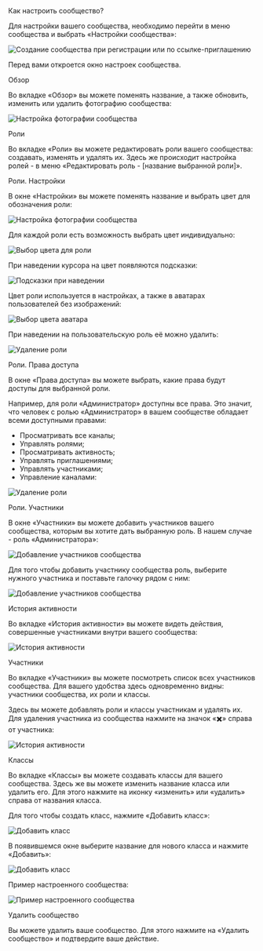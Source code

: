 
<AnchorHeading type="h1" id="community-settings">
  Как настроить сообщество?
</AnchorHeading>

Для настройки вашего сообщества, необходимо перейти в меню сообщества и выбрать «Настройки сообщества»:

<Image
  width={364}
  height={627}
  src="/assets/markdown/community/add-community.jpeg"
  alt="Создание сообщества при регистрации или по ссылке-приглашению"
/>

Перед вами откроется окно настроек сообщества.

<AnchorHeading type="h2" id="review">
  Обзор
</AnchorHeading>

Во вкладке «Обзор» вы можете поменять название, а также обновить, изменить или удалить фотографию сообщества:

<Image
  width={960}
  height={372}
  src="/assets/markdown/community/upload-community-image.jpg"
  alt="Настройка фотографии сообщества"
  noRatio
/>

<AnchorHeading type="h2" id="roles">
  Роли
</AnchorHeading>

Во вкладке «Роли» вы можете редактировать роли вашего сообщества: создавать, изменять и удалять их. Здесь же происходит настройка ролей - в меню «Редактировать роль - [название выбранной роли]».

<AnchorHeading type="h3" id="roles-settings">
  Роли. Настройки
</AnchorHeading>

В окне «Настройки» вы можете поменять название и выбрать цвет для обозначения роли:

<Image
  width={960}
  height={419}
  src="/assets/markdown/community/role-settings.jpg"
  alt="Настройка фотографии сообщества"
  noRatio
/>

Для каждой роли есть возможность выбрать цвет индивидуально:

<Image
  width={960}
  height={108}
  src="/assets/markdown/community/choose-role-color.jpg"
  alt="Выбор цвета для роли"
  noRatio
/>

При наведении курсора на цвет появляются подсказки:

<Image
  width={960}
  height={137}
  src="/assets/markdown/community/color-clues.jpg"
  alt="Подсказки при наведении"
  noRatio
/>

Цвет роли используется в настройках, а также в аватарах пользователей без изображений:

<Image
  width={960}
  height={149}
  src="/assets/markdown/community/choose-icon-color.jpg"
  alt="Выбор цвета аватара"
  noRatio
/>

При наведении на пользовательскую роль её можно удалить:

<Image
  width={960}
  height={75}
  src="/assets/markdown/community/delete-role.jpg"
  alt="Удаление роли"
  noRatio
/>

<AnchorHeading type="h3" id="roles-access-rights">
  Роли. Права доступа
</AnchorHeading>

В окне «Права доступа» вы можете выбрать, какие права будут доступы для выбранной роли.

Например, для роли «Администратор» доступны все права. Это значит, что человек с ролью «Администратор» в вашем сообществе обладает всеми доступными правами:

- Просматривать все каналы;
- Управлять ролями;
- Просматривать активность;
- Управлять приглашениями;
- Управлять участниками;
- Управление каналами:

<Image
  width={960}
  height={540}
  src="/assets/markdown/community/access-rights.jpg"
  alt="Удаление роли"
  noRatio
/>

<AnchorHeading type="h3" id="roles-members">
  Роли. Участники
</AnchorHeading>

В окне «Участники» вы можете добавить участников вашего сообщества, которым вы хотите дать выбранную роль. В нашем случае - роль «Администратора»:

<Image
  width={960}
  height={451}
  src="/assets/markdown/community/roles-members.jpg"
  alt="Добавление участников сообщества"
  noRatio
/>

Для того чтобы добавить участнику сообщества роль, выберите нужного участника и поставьте галочку рядом с ним:

<Image
  width={521}
  height={397}
  src="/assets/markdown/community/add-member-modal.png"
  alt="Добавление участников сообщества"
/>

<AnchorHeading type="h2" id="activity-history">
  История активности
</AnchorHeading>

Во вкладке «История активности» вы можете видеть действия, совершенные участниками внутри вашего сообщества:

<Image
  width={960}
  height={438}
  src="/assets/markdown/community/activity-history.jpg"
  alt="История активности"
  noRatio
/>

<AnchorHeading type="h2" id="members">
  Участники
</AnchorHeading>

Во вкладке «Участники» вы можете посмотреть список всех участников сообщества. Для вашего удобства здесь одновременно видны: участники сообщества, их роли и классы.

Здесь вы можете добавлять роли и классы участникам и удалять их. Для удаления участника из сообщества нажмите на значок «✖️» справа от участника:

<Image
  width={960}
  height={540}
  src="/assets/markdown/community/users.jpg"
  alt="История активности"
  noRatio
/>

<AnchorHeading type="h2" id="classes">
  Классы
</AnchorHeading>

Во вкладке «Классы» вы можете создавать классы для вашего сообщества. Здесь же вы можете изменить название класса или удалить его. Для этого нажмите на иконку «изменить» или «удалить» справа от названия класса.

Для того чтобы создать класс, нажмите «Добавить класс»:

<Image
  width={960}
  height={393}
  src="/assets/markdown/community/add-class.jpg"
  alt="Добавить класс"
  noRatio
/>

В появившемся окне выберите название для нового класса и нажмите «Добавить»:

<Image
  width={521}
  height={212}
  src="/assets/markdown/community/add-class-modal.png"
  alt="Добавить класс"
  noRatio
/>

<AnchorHeading type="h3" id="community-home">
  Пример настроенного сообщества:
</AnchorHeading>

<Image
  width={960}
  height={540}
  src="/assets/markdown/community/community-home.jpg"
  alt="Пример настроенного сообщества"
  noRatio
/>

<AnchorHeading type="h2" id="delete-community">
  Удалить сообщество
</AnchorHeading>

Вы можете удалить ваше сообщество. Для этого нажмите на «Удалить сообщество» и подтвердите ваше действие.
